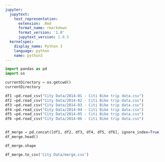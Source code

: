 ```yaml
---
jupyter:
  jupytext:
    text_representation:
      extension: .Rmd
      format_name: rmarkdown
      format_version: '1.0'
      jupytext_version: 1.0.5
  kernelspec:
    display_name: Python 3
    language: python
    name: python3
---
```


```python
import pandas as pd
import os

```

```python
currentDirectory = os.getcwd()
currentDirectory
```

```python
df1 =pd.read_csv("City Data/2014-01 - Citi Bike trip data.csv")
df2 =pd.read_csv("City Data/2014-02 - Citi Bike trip data.csv")
df3 =pd.read_csv("City Data/2014-03 - Citi Bike trip data.csv")
df4 =pd.read_csv("City Data/2014-04 - Citi Bike trip data.csv")
df5 =pd.read_csv("City Data/2014-05 - Citi Bike trip data.csv")
df6 =pd.read_csv("City Data/2014-06 - Citi Bike trip data.csv")
 

```

```python
df_merge = pd.concat([df1, df2, df3, df4, df5, df6], ignore_index=True)
df_merge.head()
```

```python
df_merge.shape
```

```python
df_merge.to_csv('City Data/merge.csv')
```

```python

```

```python

```
